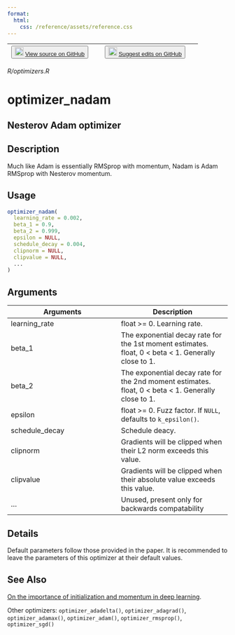 ```yaml
---
format:
  html:
    css: /reference/assets/reference.css
---
```


| <button class="button"> ![](/reference/assets/GitHub-Mark-32px.png){width="20"} [View source on GitHub](https://github.com/rstudio/keras//blob/main/R/optimizers.R) </button> | <button class="button"> ![](/reference/assets/GitHub-Mark-32px.png){width="20"} [Suggest edits on GitHub](https://github.com/rstudio/keras//edit/main/R/optimizers.R) </button> |
|:------------------------------:|:--------------------------------------:|

*R/optimizers.R*

# optimizer_nadam

## Nesterov Adam optimizer

## Description
Much like Adam is essentially RMSprop with momentum, Nadam is Adam RMSprop with Nesterov momentum. 


## Usage
```r
optimizer_nadam( 
  learning_rate = 0.002, 
  beta_1 = 0.9, 
  beta_2 = 0.999, 
  epsilon = NULL, 
  schedule_decay = 0.004, 
  clipnorm = NULL, 
  clipvalue = NULL, 
  ... 
) 
```

## Arguments
|Arguments|Description|
|---|---|
| learning_rate | float >= 0. Learning rate. |
| beta_1 | The exponential decay rate for the 1st moment estimates. float, 0 < beta < 1. Generally close to 1. |
| beta_2 | The exponential decay rate for the 2nd moment estimates. float, 0 < beta < 1. Generally close to 1. |
| epsilon | float >= 0. Fuzz factor. If `NULL`, defaults to `k_epsilon()`. |
| schedule_decay | Schedule deacy. |
| clipnorm | Gradients will be clipped when their L2 norm exceeds this value. |
| clipvalue | Gradients will be clipped when their absolute value exceeds this value. |
| ... | Unused, present only for backwards compatability |

## Details
Default parameters follow those provided in the paper. It is recommended to leave the parameters of this optimizer at their default values. 





## See Also

[On the importance of initialization and momentum in deep learning](https://www.cs.toronto.edu/~fritz/absps/momentum.pdf). 

Other optimizers:  `optimizer_adadelta()`, `optimizer_adagrad()`, `optimizer_adamax()`, `optimizer_adam()`, `optimizer_rmsprop()`, `optimizer_sgd()`

